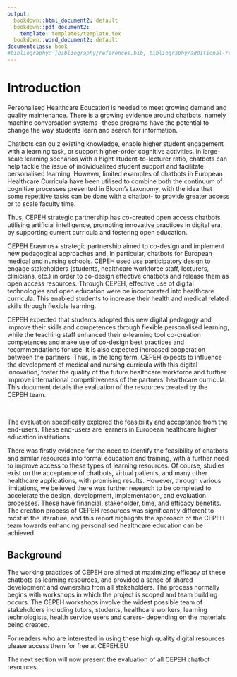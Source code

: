 ```yaml
---
output:
  bookdown::html_document2: default
  bookdown::pdf_document2:
    template: templates/template.tex
  bookdown::word_document2: default
documentclass: book
#bibliography: [bibliography/references.bib, bibliography/additional-references.bib]
---
```


# Introduction {.unnumbered}

```{=tex}
\adjustmtc
\markboth{Introduction}{}
```
<!-- For PDF output, include these two LaTeX commands after unnumbered chapter headings, otherwise the mini table of contents and the running header will show the previous chapter -->

Personalised Healthcare Education is needed to meet growing demand and quality maintenance.
There is a growing evidence around chatbots, namely machine conversation systems- these programs have the potential to change the way students learn and search for information.

Chatbots can quiz existing knowledge, enable higher student engagement with a learning task, or support higher-order cognitive activities.
In large-scale learning scenarios with a hight student-to-lecturer ratio, chatbots can help tackle the issue of individualized student support and facilitate personalised learning.
However, limited examples of chatbots in European Healthcare Curricula have been utilised to combine both the continuum of cognitive processes presented in Bloom's taxonomy, with the idea that some repetitive tasks can be done with a chatbot- to provide greater access or to scale faculty time.

Thus, CEPEH strategic partnership has co-created open access chatbots utilising artificial intelligence, promoting innovative practices in digital era, by supporting current curricula and fostering open education.<br>

CEPEH Erasmus+ strategic partnership aimed to co-design and implement new pedagogical approaches and, in particular, chatbots for European medical and nursing schools.
CEPEH used use participatory design to engage stakeholders (students, healthcare workforce staff, lecturers, clinicians, etc.) in order to co-design effective chatbots and release them as open access resources.
Through CEPEH, effective use of digital technologies and open education were be incorporated into healthcare curricula.
This enabled students to increase their health and medical related skills through flexible learning.

CEPEH expected that students adopted this new digital pedagogy and improve their skills and competences through flexible personalised learning, while the teaching staff enhanced their e-learning tool co-creation competences and make use of co-design best practices and recommendations for use.
It is also expected increased cooperation between the partners.
Thus, in the long term, CEPEH expects to influence the development of medical and nursing curricula with this digital innovation, foster the quality of the future healthcare workforce and further improve international competitiveness of the partners' healthcare curricula.
This document details the evaluation of the resources created by the CEPEH team.

<br>

The evaluation specifically explored the feasibility and acceptance from the end-users.
These end-users are learners in European healthcare higher education institutions.

There was firstly evidence for the need to identify the feasibility of chatbots and similar resources into formal education and training, with a further need to improve access to these types of learning resources.
Of course, studies exist on the acceptance of chatbots, virtual patients, and many other healthcare applications, with promising results.
However, through various limitations, we believed there was further research to be completed to accelerate the design, development, implementation, and evaluation processes.
These have financial, stakeholder, time, and efficacy benefits.
The creation process of CEPEH resources was significantly different to most in the literature, and this report highlights the approach of the CEPEH team towards enhancing personalised healthcare education can be achieved.

## Background {#sec-background .unnumbered}

The working practices of CEPEH are aimed at maximizing efficacy of these chatbots as learning resources, and provided a sense of shared development and ownership from all stakeholders.
The process normally begins with workshops in which the project is scoped and team building occurs.
The CEPEH workshops involve the widest possible team of stakeholders including tutors, students, healthcare workers, learning technologists, health service users and carers- depending on the materials being created.

For readers who are interested in using these high quality digital resources please access them for free at CEPEH.EU

The next section will now present the evaluation of all CEPEH chatbot resources.
